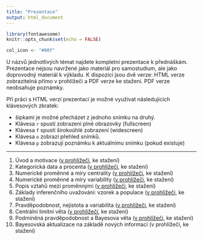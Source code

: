 ```yaml
---
title: "Prezentace"
output: html_document
---
```


```r
library(fontawesome)
knitr::opts_chunk$set(echo = FALSE)

col_icon <- "#00f"
```

U názvů jednotlivých témat najdete kompletní prezentace k přednáškám. Prezentace nejsou navržené jako materiál pro samostudium, ale jako doprovodný materiál k výkladu. K dispozici jsou dvě verze: HTML verze zobrazitelná přímo v prohlížeči a PDF verze ke stažení. PDF verze neobsahuje poznámky.

Při práci s HTML verzí prezentací je možné využívat následujících klávesových zkratek:

- šipkami je možné přecházet z jednoho snímku na druhý.
- Klávesa `r` spustí zobrazení plné obrazovky (fullscreen)
- Klávesa `f` spustí širokoúhlé zobrazení (widescreen)
- Klávesa `o` zobrazí přehled snímků.
- Klávesa `p` zobrazují poznámku k aktuálnímu snímku (pokud existuje)

---

1) Úvod a motivace ([v prohlížeči](slides/intro.html), ke stažení)
1) Kategorická data a procenta ([v prohlížeči](slides/categories.html), ke stažení)
1) Numerické proměnné a míry centrality ([v prohlížeči](slides/centrality.html), ke stažení)
1) Numerické proměnné a míry variability ([v prohlížeči](slides/variability.html), ke stažení)
1) Popis vztahů mezi proměnnými ([v prohlížeči](slides/relations.html), ke stažení)
1) Základy inferenčního uvažování: vzorek a populace ([v prohlížeči](slides/inference.html), ke stažení)
1) Pravděpodobnost, nejistota a variabilita ([v prohlížeči](slides/probability.html), ke stažení)
1) Centrální limitní věta ([v prohlížeči](slides/clt.html), ke stažení)
1) Podmíněná pravděpodobnost a Bayesova věta ([v prohlížeči](slides/conditional.html), ke stažení)
1) Bayesovská aktualizace na základě nových informací (v prohlížeči, ke stažení)
